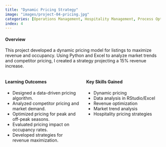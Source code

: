 ```yaml
---
title: "Dynamic Pricing Strategy"
image: "images/project-04-pricing.jpg"
categories: [Operations Management, Hospitality Management, Process Optimization, Hosting, Data Analysis]
index: 4
---
```


#### **Overview**  
This project developed a dynamic pricing model for listings to maximize revenue and occupancy. Using Python and Excel to analyze market trends and competitor pricing, I created a strategy projecting a 15% revenue increase.

::: {.columns}
::: {.column width="50%"}
#### **Learning Outcomes**  
- Designed a data-driven pricing algorithm.  
- Analyzed competitor pricing and market demand.  
- Optimized pricing for peak and off-peak seasons.  
- Evaluated pricing impact on occupancy rates.  
- Developed strategies for revenue maximization.
:::
::: {.column width="50%"}
#### **Key Skills Gained**  
- Dynamic pricing  
- Data analysis in RStudio/Excel  
- Revenue optimization  
- Market trend analysis  
- Hospitality pricing strategies
:::
:::